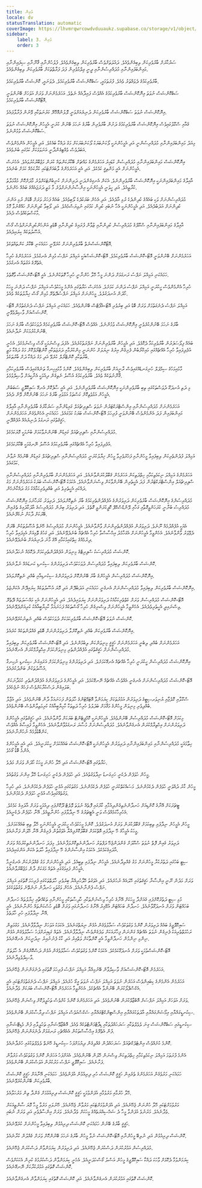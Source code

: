 ```yaml
---
title: ވެރިން
locale: dv
statusTranslation: automatic
coverImage: https://lhvmrqwrcowdvduuaukz.supabase.co/storage/v1/object/public/strapi-uploads/small_cover-educacion-fundamental.webp-2d51a7828a2b1309555be27f7e2a61a0.webp
sidebar:
    label: 3. ވެރިން
    order: 3
---
```

ސަރުކާރަށް ބާރުވެރިކަން ލިބިގެންވެއެވެ. ދައުލަތަށްވެސް ބާރުވެރިކަން ލިބިގެންވެއެވެ. ފުލުހުންނާއި ޤާނޫނާއި ސިފައިންނާއި މައިންބަފައިންނާއި މުދައްރިސުންނާއި ދީނީ ޢިލްމުވެރިން ފަދަ ފަރާތްތަކަށް ބާރުވެރިކަން ލިބިގެންވެއެވެ.

ބާރުވެރިކަމުގެ ދެވައްތަރު ވެއެވެ. ފުރަތަމައީ، ސަބްކޮންޝަސް ބާރުވެރިކަމެވެ. ދެވަނައީ، ކޮންޝަސް ބާރުވެރިކަމެވެ.

ސަބްކޮންޝަސް ނުވަތަ އިނޮކޮންޝަސް ބާރުވެރިކަމުގެ އެއްވެސް ފައިދާއެއް ނެތެވެ. އަހަރެމެންނަށް ވަރަށް އަވަހަށް ބޭނުންވަނީ އޮޓޯކޮންޝަސް ބާރުވެރިކަމެވެ.

އިނޮކޮންޝަސް ނުވަތަ ސަބްކޮންޝަސް ބާރުވެރިކަން ދުނިޔެއަށްވަނީ ލޮލުންއޮހޮރޭ ކަރުނަތަކާއި ވޭނުން ފުރާލާފައެވެ.

ގެއާއި ސްކޫލުގައިވެސް އިނޮކޮންޝަސް ބާރުވެރިކަމުގެ ދަށުން ބާރުވެރިން ބާރުގެ ނަހަމަ ބޭނުން ކުރަނީ އެމީހުން އިނޮކޮންޝަސް ނުވަތަ ސަބްކޮންޝަސް ވުމުންނެވެ.

މިއަދު މައިންބަފައިންނާއި މުދައްރިސުންނީ އަދި އެމީހުންނަކީ ލޯކަނުބަޔަކު ލޯކަނުބަޔަކަށް މަގު ދައްކާ ބައެކެވެ. އަދި އެމީހުން އެންމެންވެސް އަބަދުވެސް ވެއްޓިގެންދާނީ އަނަވަޅަކަށް ކަމުގައި ބުނެވެއެވެ.

އިނޮކޮންޝަސް މައިންބަފައިންނާއި މުދައްރިސުން ކުޑައިރު އަހަރެމެންގެ މައްޗަށް ބޭކާރުކަންތައް ކުރަން މަޖުބޫރުކުރުވައެވެ. އެހެނަސް އެމީހުންނަށް އެއީ މަންތިޤީ ކަމެކެވެ. އަދި އެއީ އަހަރެމެންގެ ލާބައަށްޓަކައި ކުރާކަމެއް ކަމަށް ބުނެއެވެ.

އާއިލާގެ މައިންބަފައިންނަކީ އިނޮކޮންޝަސް ބާރުވެރިންނެވެ. އެކަން އެނގިގެންދަނީ ދަރިންނަށް ކުނިބުށްޓަކަށްވުރެ މާދަށްކޮށް މުޢާމަލާތު ކުރާތީއެވެ. އަދި ހީވަނީ އެމީހުންނަކީ އިންސާނުންނަށްވުރެ މާ މަތީ ދަރަޖައެއްގެ ބައެއް ހެންނެވެ.

މުދައްރިސުންނަށް ވަކި ބައެއްގެ ކުދިންދެކެ ރުޅި އާދެއެވެ. އަދި އެހެން ބަޔަކުދެކެ ލޯބިވެއެވެ. ބައެއް ފަހަރު ވަރަށް ބޮޑަށް ރުޅި އަންނަ ކުދިންނަށް އަދަބުދެއެވެ. އަދި އެމީހުންނަކީ އެހާ ނުބައި ކުދިން ކަމުގައި ނުވިޔަސްމެއެވެ. އަދި ލޯބިވާ ކުދިންނަށް ހައްޤުނުވާ މޮޅު މާކުސްތަކެއްވެސް ދެއެވެ.

އާއިލާގެ މައިންބަފައިންނާއި ސްކޫލްގެ މުދައްރިސުން ކުދިންނާއި ޒުވާން ފުރައިގެ ކުދިންނާއި ބޮޑެތި އަންހެންކުދިންނަށްވެސް ގޯސް އުސޫލުތަކެއް ކިޔައިދެއެވެ.

އޮޓޯކޮންޝަސްނެތް ބާރުވެރިންނަށް ކުރެވޭނީ ހަމައެކަނި ބޭކާރު ކަންތައްތަކެވެ.

އަހަރެމެންނަށް ބޭނުންވަނީ އޮޓޯ-ކޮންޝަސް ބާރުވެރިކަމެވެ. އޮޓޯ-ކޮންޝަސްއަކީ އަމިއްލަ ނަފްސު މުޅިން އެނގުމެވެ. އަހަރެމެންގެ ހުރިހާ އެތެރޭގެ އަގުތައް އެނގުމެވެ.

ހަމައެކަނި އަމިއްލަ ނަފްސު ރަނގަޅަށް ދަންނަ މީހާ ހޭލާ ހުންނާނީ ހުރިހާ ގޮތަކުންނެވެ. އެއީ އޮޓޯ-ކޮންޝަސް ވާގޮތެވެ.

ހުރިހާ އެންމެންވެސް ހީކުރަނީ އަމިއްލަ ނަފްސު ދަންނަ ކަމަށެވެ. އެހެނަސް ޙަޔާތުގައި އެންމެ މީހަކުވެސް އަމިއްލަ ނަފްސު ދަންނަ މީހަކު ހޯދަން އުނދަގުލެވެ. މީހުންނަށް އަމިއްލަ ނަފްސުދޭތެރޭ މުޅިން ގޯސް ޚިޔާލުތަކެއް ވެއެވެ.

އަމިއްލަ ނަފްސު ދެނެގަތުމަށް ވަރަށް ބޮޑު އަދި ބިރުވެރި އޮޓޯ-އެފޯޓްސް ބޭނުންވެއެވެ. ހަމައެކަނި އަމިއްލަ ނަފްސު ދެނެގަތުމުން އޮޓޯ-ކޮންޝަސްއަށް ވާޞިލްވެވޭނީ.

ބާރުގެ ނަހަމަ ބޭނުންކުރެވެނީ އިނޮކޮންޝަސް ވުމުންނެވެ. އެއްވެސް އޮޓޯ-ކޮންޝަސް ބާރުވެރިކަމެއް ދުވަހަކުވެސް ބާރުގެ ނަހަމަ ބޭނުންކުރުމަކަށް ނުދާނެއެވެ.

ބައެއް ފިލޯސަފަރުން ބާރުވެރިކަމާ ދެކޮޅެވެ. އަދި އެމީހުން ބާރުވެރިންނަށް ނަފްރަތުކުރެއެވެ. އެފަދަ ވިސްނުމަކީ ގޯސް ވިސްނުމެކެވެ. އެހެނީ އުފެދިފައިވާ ހުރިހާ އެއްޗެއްގައި މައިކްރޯބުން ފެށިގެން އިރުގެ ނިޔަލަށް ހުންނަނީ މިންކުރުމާއި ދަރަޖަތަކާއި ކޮންޓްރޯލްކޮށް މަގު ދައްކާ މަތީ ބާރުތަކާއި ކޮންޓްރޯލް ކުރެވޭ އަދި މަގު ދައްކާ ދަށް ބާރުތަކެވެ.

މާމުއިމަހުގެ ސިމްޕަލް ހުނިގަނޑެއްގައިވެސް ރާނީއަށް ބާރުވެރިކަން ލިބިގެންވެއެވެ. ކޮންމެ މާމުއިހިނގާ ތަނެއްގައިވެސް ބާރުވެރިކަމާއި ޤާނޫނުތަކެއް ވެއެވެ. ބާރުވެރިކަމުގެ އުސޫލު ނެތިގެން ދިއުމަކީ އެނާކީއަށް ވާޞިލްވުމެވެ.

މި ދަތި އުނދަގޫ ދުވަސްތަކުގައި ތިބި ބާރުވެރިންނަކީ އިނޮކޮންޝަސް ބާރުވެރިންނެވެ. އަދި އެއީ ސާފުކޮށް އެނގޭ ސައިކޮލޮޖީ ސަބަބުން އެމީހުން އަޅުވެތިކޮށް ކަސްތަޅު އަޅުވައި ބާރުގެ ނަހަމަ ބޭނުންކޮށް ވޭން ދެއެވެ.

އަހަރެމެންނަށް މުދައްރިސުންނާއި އިންސްޓްރަކްޓަރުން ނުވަތަ ސްޕިރިޗުއަލް ގައިޑުންނާއި ސަރުކާރުގެ ބާރުވެރިންނާއި އާއިލާގެ މައިންބަފައިން ފަދަ އެންމެންވެސް ބޭނުންވަނީ ފުރިހަމަ އޮޓޯ-ކޮންޝަސް ބަޔަކު ކަމުގައެވެ. ހަމައެކަނި އެހެންވެގެން އަހަރެމެންނަށް ހަޤީޤަތުގައި ރަނގަޅު ދުނިޔެއެއް އުފެއްދޭނީ.

މުދައްރިސުންނާއި ސްޕިރިޗުއަލް ގައިޑުން ބޭނުންނުވާކަމަށް ބުނުމަކީ މޮޔަކަމެކެވެ.

އުފެދިފައިވާ ހުރިހާ އެއްޗެއްގައި ބާރުވެރިކަމުގެ އުސޫލު ނޭނގުމަކީ ބޭކާރުކަމެކެވެ.

އަމިއްލަ ފުދުންތެރިކަން ލިބިފައިވާ މީހުންނާއި ފަޚުރުވެރިވާ މީހުން ޚިޔާލުކުރަނީ މުދައްރިސުންނާއި ސްޕިރިޗުއަލް ގައިޑުން ބޭނުމެއް ނުވާނެ ކަމުގައެވެ.

އަހަރެމެންގެ އަމިއްލަ ނިކަމެތިކަމާއި ހިތްދަތިކަން އަހަރެމެން ޤަބޫލުކުރަންވާނެއެވެ. އަދި އަހަރެމެންނަށް ބާރުވެރިންނާއި މުދައްރިސުންނާއި ސްޕިރިޗުއަލް އިންސްޓްރަކްޓަރުން ފަދަ އެހީތެރިން ބޭނުންވާކަން ވިސްނަންވާނެއެވެ. އެކަމަކު އޮޓޯ-ކޮންޝަސް ބަޔަކު އަހަރެމެންނަށް މަގު ދައްކައި އެހީތެރިވެ އަދި ބުއްދިވެރިކަމާއެކު މަގު ދައްކާނެހެން.

މުދައްރިސުންގެ އިނޮކޮންޝަސް ބާރުވެރިކަން ދަރިވަރުންގެ އުފެއްދުންތެރިކަމުގެ ބާރު ނެތިކޮށްލައެވެ. ދަރިވަރު ކުރަހާނަމަ އިނޮކޮންޝަސް މުދައްރިސު ބުނާނީ ކުރަހަންވީގޮތާއި ގަހާއި ލޭންޑްސްކޭޕް ކޮޕީކުރަންވީ ގޮތެވެ. އަދި ދަރިވަރު ބިރުން މުދައްރިސުގެ އާދަކާދައިގެ ތެރެއިން ބޭރަކަށް ދާކަށް ނުކެރޭނެއެވެ.

އެއަކީ އުފެއްދުމެއް ނޫނެވެ. ދަރިވަރުން އުފެއްދުންތެރިންނަށް ވާންވާނެއެވެ. އެމީހުންނަށް މުދައްރިސުގެ ހޭނެތް އުސޫލުތަކުން ބޭރަށް ދެވޭވަރު ވާންވާނެއެވެ. އެހެންވީމާ އެމީހުންނަށް އެގަހާމެދު އިޙްސާސްވާ ހުރިހާ އެއްޗެއް ބުނެދެވޭނެއެވެ. އަދި ގަހުގެ ތޮޅިއަށް އެޅިފައިވާ ހުރިހާ ދިރުމެއްގެ ހިތްގައިމުކަމާއި އޭގެ މާނަ ދުނިޔެއަށް ބުނެދެވޭނެއެވެ.

ކޮންޝަސް މުދައްރިސަކު ސްޕިރިޓްގެ މިނިވަން އުފެއްދުންތެރިކަމަށް ދެކޮޅެއް ނުހަދާނެއެވެ.

ކޮންޝަސް ބާރުވެރިކަން ލިބިފައިވާ މުދައްރިސުން ދުވަހަކުވެސް ދަރިވަރުންގެ ސިކުނޑި ކަނޑައެއް ނުލާނެއެވެ.

އިނޮކޮންޝަސް މުދައްރިސުން އެމީހުންގެ ބާރު ބޭނުންކޮށް ދަރިވަރުންގެ ސިކުނޑިއާއި ބުއްދި ނެތިކޮށްލައެވެ.

އިނޮކޮންޝަސް ބާރުވެރިކަން ލިބިފައިވާ މުދައްރިސުންނަށް އެނގެނީ ހަމައެކަނި އަދަބުދޭން އަދި މޮޔަ އުސޫލުތަކެއް ކިޔައިދޭން އެކަންޏެވެ.

އޮޓޯ-ކޮންޝަސް މުދައްރިސުން ވަރަށް ކެތްތެރިކަމާއެކު ދަރިވަރުންނަށް ކިޔަވައިދެއެވެ. އަދި އެމީހުންނަށް އެކި މައްސަލަތައް ދޭތެރޭ ވިސްނައިދީ އެހީތެރިވެދެއެވެ. އެހެންވީމާ އެމީހުންނަށް ވިސްނިގެން ހުރިހާ ގޯސްތަކެއް ފަހަނައަޅާ ކާމިޔާބީއާއެކު ކުރިއަށްދެވޭނެއެވެ.

ކޮންޝަސް ނުވަތަ އޮޓޯ-ކޮންޝަސް ބާރުވެރިކަމަކަށް ދުވަހަކުވެސް ބުއްދި ނެތިނުކުރެވޭނެއެވެ.

އިނޮކޮންޝަސް ބާރުވެރިކަން ބުއްދި ނެތިކޮށްލާ ދަރިވަރުންނަށް ބޮޑެތި ގެއްލުންތަކެއް ކުރެއެވެ.

އަހަރެމެންނަށް ބުއްދި ލިބެނީ އަހަރެމެންނަށް ހަޤީޤީ މިނިވަންކަން ލިބުމުންނެވެ. އަދި އޮޓޯ-ކޮންޝަސް ބާރުވެރިކަން ލިބިފައިވާ މުދައްރިސުންނަށް ހަޤީޤަތުގައި އުފެއްދުންތެރި މިނިވަންކަމަށް އިޙްތިރާމްކުރަން އެނގޭނެއެވެ.

އިނޮކޮންޝަސް މުދައްރިސުން ހީކުރަނީ ހުރިހާ އެއްޗެއް އެނގޭކަމަށެވެ. އަދި ދަރިވަރުންގެ މިނިވަންކަމަށް އަރައިގަނެ ސިކުނޑި ނުހިނގާ އުސޫލުތަކުން ބަންދުކުރެއެވެ.

އޮޓޯ-ކޮންޝަސް މުދައްރިސުންނަށް އެނގެނީ އެއްވެސް އެއްޗެއް ނޭނގޭކަމެވެ. އަދި އެމީހުންގެ ދަރިވަރުންގެ އުފެއްދުންތެރި ކުޅަދާނަކަން ބަލައިގެން ދަސްކުރާކަށްވެސް ފަހެއް ނުޖެހެއެވެ.

ސްކޫލާއި ކޮލެޖާއި ޔުނިވަރސިޓީގެ ދަރިވަރުން އަމުރުތަކަށް ކިޔަމަންވާ އޮޓަމޭޓުންގެ ހާލަތުން ފަހަނައަޅާ ދާން ބޭނުންވެއެވެ. އަދި އުޖާލާ ބުއްދިވެރި މިނިވަން މީހުންގެ މަޤާމަށް ބަދަލުވެ ހުރިހާ ދަތިތަކާ ކާމިޔާބީއާއެކު ކުރިމަތިލާންވެސް ބޭނުންވެއެވެ.

މިކަމަށް އޮޓޯ-ކޮންޝަސް މުދައްރިސުން ބޭނުންވެއެވެ. އެމީހުންނަކީ ކޮމްޕީޓެންޓް ބަޔަކަށް ވާންވާނެއެވެ. އަދި ހަޤީޤަތުގައި އެމީހުންގެ ދަރިވަރުންނަށް އިހްތިރާމްކުރަން އެނގެންވާނެއެވެ. މުދައްރިސުންނަށް މުސާރަ ރަނގަޅުވާންވާނެއެވެ. އެހެންވީމާ ފައިސާގެ އެއްވެސް ކަންބޮޑުވުމެއް ނުހުންނާނެއެވެ.

ހިތާމައަކީ މުދައްރިސުންނާއި މައިންބަފައިންނާއި ދަރިވަރުން އެމީހުންނަކީ އޮޓޯ-ކޮންޝަސް ބައެއްކަމަށް ހީކުރަނީއެވެ. އަދި އެއީ އެމީހުންގެ އެންމެ ބޮޑު ގޯހެވެ.

ހަޔާތުގައި އޮޓޯ-ކޮންޝަސް އަދި ހޭލާ ހުންނަ މީހަކު ހޯދަން ވަރަށް މަދެވެ.

މީހުން ހުވަފެން ދެކެނީ ހަށިގަނޑު ނިދާވަގުތުއެވެ. އަދި ހުވަފެން ދެކެނީ ހަށިގަނޑު ހޭލާ އިންނަ ވަގުތުއެވެ.

މީހުން ކާރު ދުއްވަނީ ހުވަފެން ދެކެމުންނެވެ. މަސައްކަތްކުރަނީ ހުވަފެން ދެކެމުންނެވެ. މަގުތަކުގައި އުޅެނީ ހުވަފެން ދެކެމުންނެވެ. އަދި ހުރިހާ ވަގުތެއްގައިވެސް އުޅެނީ ހުވަފެން ދެކެމުންނެވެ.

ޓީޗަރަކަށް އޭނާގެ ކޮންޑިއަށް ހަނދާންނެތިގެންދިއުމާއި ކާރުގައި ފޮތެއް ނުވަތަ ވޮލެޓް ދޫކޮށްފައި ދިއުމަކީ ވަރަށް އާދައިގެ ކަމެކެވެ. އެހުރިހާކަމެއްވެސް ވަނީ އެޓީޗަރުގެ ހޭ ނިދާލާފައި ހުންނާތީއެވެ. އޭނާ ހުވަފެން ދެކެނީއެވެ.

މީހުން އެމީހުން ނިދާފައި ތިބިކަމަށް ޤަބޫލުކުރަން ވަރަށް އުނދަގުލެވެ. ކޮންމެ މީހަކުވެސް ހީކުރަނީ އެމީހުންނަކީ ހޭލާ ތިބި ބައެއްކަމަށެވެ. މީހަކު އެމީހާގެ ހޭ ނިދާފައި އޮތްކަމަށް ޤަބޫލުކޮށްފިއްޔާ އެވަގުތުން ފެށިގެން އޭނާ ހޭލަން ފަށާނެއެވެ.

ދަރިވަރު ގެއިން ފޮތް ނުވަތަ ސްކޫލަށް ގެންދަންޖެހޭ ދަފްތަރު ހަނދާންނެތިކޮށްލަފާނެއެވެ. މިފަދަ ހަނދާންނެތިކުރުމެއް ވަރަށް އާދައިގެކަމެކެވެ. އެކަމަކު އިންސާނުންގެ ހޭ ނިދާފައިވާ ހާލަތު އެކަން އަންގައިދެއެވެ.

ސިޓީ ބަހުގައި ދަތުރުކުރާ މީހުންނަށް މަގު ގެއްލިދާނެއެވެ. އެމީހުން ނިދާފައި ތިބީއެވެ. އަދި އެމީހުންނަށް މަގު ގެއްލުނުކަން އެނގުނީމާ އެމީހުން ފައިމަގުގައި އެތައް މަގަކަށް ދާން މަޖުބޫރުވާނެއެވެ.

ވަރަށް މަދުން ނޫނީ އިންސާނާ ހަޤީޤަތުގައި ހޭލައެއް ނުހުރެއެވެ. އަދި އެވަގުތު ހޭލާހުރިއްޔާ ބިރުވެރި ހާލަތްތަކުގައި ފުރިހަމަ ގޮތުގައި އަމިއްލަ ނަފްސު ފެންނާނެއެވެ. އެހެން ވަގުތަކީ ހަނދާން ނުނެތޭނެ ވަގުތުތަކެކެވެ.

މުޅި ސިޓީ ދަތުރުކޮށްފައި ގެއަށްދާ މީހަކަށް އޭނާގެ ހުރިހާ ވިސްނުންތަކާއި ހާދިސާތަކާއި މީހުންނާއި ތަކެއްޗާއި ޚިޔާލުތައް ހަނދާން ބަހައްޓަން ވަރަށް އުނދަގޫވާނެއެވެ. ހަނދާން ބަހައްޓަން އުޅޭއިރު އޭނާގެ ހަނދާނުގައި ވަރަށް ބޮޑެތި ހުސްކަންތައް ހުންނާނެއެވެ. އެއީ އޭނާ ނިދާލާފައި ހުރި ހާލަތެވެ.

ސައިކޮލޮޖީގެ ބައެއް ދަރިވަރުން ކޮންމެ ވަގުތަކުވެސް ސަމާލުވެގެން އުޅެން ނިޔަތްގަނެއެވެ. އެކަމަކު އަވަހަށް ނިދާލާފާނެއެވެ. މަގުމަތިން ރަހުމަތްތެރިއަކު ފެނިގެން ނުވަތަ އެއްޗެއް ގަންނަން ފިހާރައަކަށް ވަދެގެންވެސް ނިދާލާފާނެއެވެ. އެތައް ގަޑިއިރަށްފަހު ސަމާލުވެގެން އުޅެން ނިންމި ނިންމުން ހަނދާންވީމާ އެއީ ކޮންތާކަށް ވަތްއިރު އަދި ކާކު ފެނުނުއިރު ނިދުނީކަން އެނގޭނެއެވެ.

އޮޓޯ-ކޮންޝަސްވުމަކީ ވަރަށް އުނދަގޫކަމެކެވެ. އެކަމަކު ކޮންމެ ވަގުތަކުވެސް ސަމާލުވެގެން އުޅެން ދަސްކޮށްގެން އެ ހާލަތަށް ވާޞިލްވެވިދާނެއެވެ.

އަހަރެމެން އޮޓޯ-ކޮންޝަސްއަށް ވާޞިލްވާން ބޭނުމިއްޔާ އަމިއްލަ ނަފްސު ފުރިހަމަ ގޮތުގައި ދެނެގަންނަން ޖެހޭނެއެވެ.

އަހަރެމެން އެންމެންގެ ކިބައިންވެސް އަހަރެން ނުވަތަ އަމިއްލަ ނަފްސު ނުވަތަ އީގޯ ހުރެއެވެ. އަމިއްލަ ނަފްސު ދެނެގަތުމަށްޓަކައި އެއީ އެކްސްޕްލޯކުރަން ބޭނުންވާ އެއްޗެކެވެ. އެހެންވީމާ އަހަރެމެން އޮޓޯ-ކޮންޝަސް ބަޔަކަށް ވެދާނެއެވެ.

ވަރަށް އަވަހަށް އަމިއްލަ ނަފްސަށް އޮބްޒާވްކުރަން ބޭނުންވެއެވެ. އަދި އަހަރެމެންގެ ކޮންމެ ކުށްވެސް ތަހުލީލުކޮށް ވިސްނަން ޖެހޭނެއެވެ.

ސިކުނޑީގައްޔާއި އިމޯޝަންގައްޔާއި އާދަތަކުގައްޔާއި އިންސްޓިންކްޓްގައްޔާއި ސެކްސްގަވެސް އަމިއްލަ ނަފްސު ދިރާސާކުރަން ބޭނުންވެއެވެ.

ސިކުނޑީގައި ސަބްކޮންޝަސް ގިނަ ލެވެލްތަކާއި ސަރަހައްދުތަކާއި ޑިޕާޓްމަންޓްތަކެއް ވެއެވެ. އޮބްޒާވޭޝަނާއި ތަހުލީލާއި ފުން މެޑިޓޭޝަނާއި ފުން އެތެރޭގެ އިހްސާސްތަކުން އެއެއްޗެހި ރަނގަޅަށް ދެނެގަންނަން ޖެހޭނެއެވެ.

ކޮންމެ ކުށެއްވެސް އިންޓެލެކްޗުއަލް ސަރަހައްދުން ގެއްލިގެން ދިޔުމަށްފަހު ސިކުނޑީގެ ހޭނެތް ލެވެލްތަކުގައި ހުރެދާނެއެވެ.

އެންމެ ފުރަތަމަ އަމިއްލަ ނިކަމެތިކަމާއި ހިތްދަތިކަން ވިސްނަން ހޭލަން ބޭނުންވެއެވެ. އެއަށްފަހު އަހަރެން ކޮންމެ ވަގުތަކުވެސް މަރުވާން ފަށާނެއެވެ. ސައިކޮލޮޖީ ނަފްސު މަރުކުރުން އަވަސްކުރަން ބޭނުންވެއެވެ.

ހަމައެކަނި މަރުވެގެން އަހަރެމެންގެ ތެރެއިން ހަޤީޤީ ކޮންޝަސް ހުރި ދިރިއުޅުން އުފަންވެއެވެ. ހަމައެކަނި އޭނާއަށް ހަޤީޤީ ކޮންޝަސް ބާރުވެރިކަން ބޭނުންކުރެވޭނެއެވެ.

ހޭލާ ހުރުމާއި މަރުވުމާއި އުފަންވުމަކީ ހަޤީޤީ ކޮންޝަސް ދިރިއުޅުމަށް ގެންދާ ތިން މަރުހަލާއެވެ.

މަރުވުމަށްޓަކައި ހޭލާ ހުންނަން ޖެހޭނެއެވެ. އަދި އުފަންވުމަށްޓަކައި މަރުވާން ޖެހޭނެއެވެ. ހޭނުލައި މަރުވާ މީހާ މޮޔަ ސާންތީއަކަށް ވެދާނެއެވެ. މަރުނުވެ އުފަންވާ މީހާ ދެ ޝަޚްސިއްޔަތެއްގެ މީހަކަށް ވެދާނެއެވެ. ވަރަށް އިންސާފުވެރި އަދި ވަރަށް ނުބައި.

ހަޤީޤީ ބާރުގެ ބޭނުން ހަމައެކަނި ކޮންޝަސް ދިރިއުޅުން ލިބިފައިވާ މީހުންނަށް ކުރެވޭނެއެވެ.

ކޮންޝަސް ދިރިއުޅުން އަދި ނުލިބޭ މީހުންނާއި އޮޓޯ-ކޮންޝަސް ނުވާ މީހުން ބާރުގެ ނަހަމަ ބޭނުންކޮށް ވަރަށް ގެއްލުން ކުރާނެއެވެ.

މުދައްރިސުން އަމުރުކުރަން ދަސްކުރަން ޖެހޭނެއެވެ. އަދި ދަރިވަރުން ކިޔަމަންވާން ދަސްކުރަން ޖެހޭނެއެވެ.

ކިޔަމަންވުމާ ދެކޮޅަށް ވާހަކަ ދައްކާ ސައިކޮލޮޖީގެ މީހުން އަސްލު ގޯސްހަދަނީއެވެ. އެހެނީ ކިޔަމަންވާން ދަސްކުރުމުގެ ކުރިން އެކަކަށްވެސް ކޮންޝަސް ގޮތުގައި އަމުރުކުރާކަށް ނޭނގޭނެއެވެ.

ކޮންޝަސް ގޮތުގައި އަމުރުކުރަން އެނގެންވާނެއެވެ. އަދި ކޮންޝަސް ގޮތުގައި ކިޔަމަންވާން އެނގެންވާނެއެވެ.
